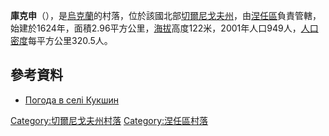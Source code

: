 {{coord|51|10|16|N|31|39|9|E|scale:100000|display=title}}

'''庫克申'''（{{lang-uk|Кукшин}}），是[[烏克蘭|烏克蘭]]的村落，位於該國北部[[切爾尼戈夫州|切爾尼戈夫州]]，由[[涅任區|涅任區]]負責管轄，始建於1624年，面積2.96平方公里，[[海拔|海拔]]高度122米，2001年人口949人，[[人口密度|人口密度]]每平方公里320.5人。

==參考資料==
* [http://weather.in.ua/ua/chernigovskaja/12678 Погода в селі Кукшин] {{Wayback|url=http://weather.in.ua/ua/chernigovskaja/12678 |date=20111220112030 }}

[[Category:切爾尼戈夫州村落|Category:切爾尼戈夫州村落]]
[[Category:涅任區村落|Category:涅任區村落]]


{{Chernihiv-geo-stub}}